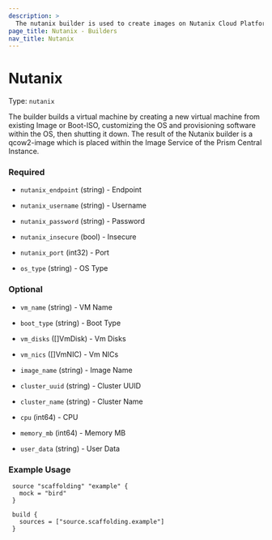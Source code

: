 ```yaml
---
description: >
  The nutanix builder is used to create images on Nutanix Cloud Platform
page_title: Nutanix - Builders
nav_title: Nutanix
---
```


# Nutanix

Type: `nutanix`

<!--
  Include a short description about the builder. This is a good place
  to call out what the builder does, and any requirements for the given
  builder environment. See https://www.packer.io/docs/builders/null
-->

The builder builds a virtual machine by creating a new virtual machine from existing Image or Boot-ISO, customizing the OS and provisioning software within the OS, then shutting it down. The result of the Nutanix builder is a qcow2-image which is placed within the Image Service of the Prism Central Instance.

<!-- Builder Configuration Fields -->

### Required

- `nutanix_endpoint` (string) - Endpoint

- `nutanix_username` (string) - Username

- `nutanix_password` (string) - Password

- `nutanix_insecure` (bool) - Insecure

- `nutanix_port` (int32) - Port

- `os_type` (string) - OS Type


<!--
  Optional Configuration Fields

  Configuration options that are not required or have reasonable defaults
  should be listed under the optionals section. Defaults values should be
  noted in the description of the field
-->

### Optional



- `vm_name` (string) - VM Name

- `boot_type` (string) - Boot Type

- `vm_disks` ([]VmDisk) - Vm Disks

- `vm_nics` ([]VmNIC) - Vm NICs

- `image_name` (string) - Image Name

- `cluster_uuid` (string) - Cluster UUID

- `cluster_name` (string) - Cluster Name

- `cpu` (int64) - CPU

- `memory_mb` (int64) - Memory MB

- `user_data` (string) - User Data


<!--
  A basic example on the usage of the builder. Multiple examples
  can be provided to highlight various build configurations.

-->
### Example Usage


```hcl
 source "scaffolding" "example" {
   mock = "bird"
 }

 build {
   sources = ["source.scaffolding.example"]
 }
```


